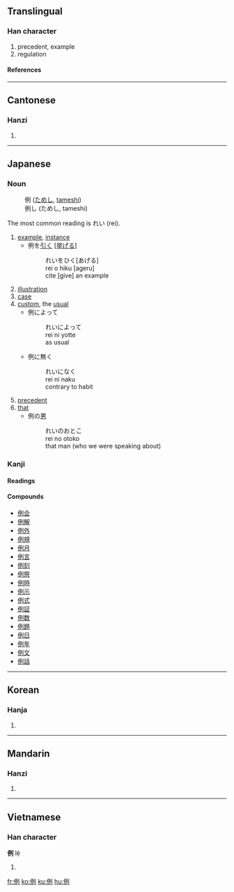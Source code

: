 ==Translingual==

===Han character===
{{Han char|rn=9|rad=人|as=06|sn=8|four=2220<sub>0</sub>|canj=人一弓弓 (OMNN)}}

# precedent, example
# regulation

====References====
{{Han ref|kx=0101.240|dkj=00587|dj=0215.050|hdz=10146.080|uh=4F8B|ud=20363|bh=A8D2|bd=43218}}

----

==Cantonese==

===Hanzi===
{{yue-hanzi|jyut=|y=lai6}}

# {{defn|Cantonese}}

----

==Japanese==

===Noun===
{{ja-noun|k|hira=れい|rom=rei}}
:例 ([[ためし]], [[tameshi]])
:例し (ためし, tameshi)

The most common reading is れい (rei).

# [[example]], [[instance]]
#*例を[[引く]] <nowiki>[</nowiki>[[挙げる]]<nowiki>]</nowiki>
#*:れいをひく[あげる]
#*:rei o hiku [ageru]
#*:cite [give] an example
# [[illustration]]
# [[case]]
# [[custom]], the [[usual]]
#*例によって
#*:れいによって
#*:rei ni yotte
#*:as usual
#*例に無く
#*:れいになく
#*:rei ni naku
#*:contrary to habit
# [[precedent]]
# [[that]]
#*例の[[男]]
#*:れいのおとこ
#*:rei no otoko
#*:that man (who we were speaking about)

===Kanji===
{{ja-kanji|grade=4|rs=人06}}

====Readings====
{{ja-readings|on=[[れい]] ([[rei]]), [[れつ]] ([[retsu]])|kun=[[たとえる]] ([[例える]], [[tatoeru]]), [[たぐい]] ([[tagui]]), [[ためし]] ([[tameshi]])}}

====Compounds====
*[[例会]]
*[[例解]]
*[[例外]]
*[[例規]]
*[[例月]]
*[[例言]]
*[[例刻]]
*[[例祭]]
*[[例時]]
*[[例示]]
*[[例式]]
*[[例証]]
*[[例数]]
*[[例題]]
*[[例日]]
*[[例年]]
*[[例文]]
*[[例話]]

----

==Korean==

===Hanja===
{{ko-hanja|hangeul=례|rv=rye|mr=rye}}

# {{defn|Korean}}

----

==Mandarin==

===Hanzi===
{{cmn-hanzi|pin=[[lì]] ([[li4]])|wg=li<sup>4</sup>}}

# {{defn|Mandarin}}

----

==Vietnamese==

===Han character===
'''例''' lệ

# {{defn|Vietnamese}}

[[fr:例]]
[[ko:例]]
[[ku:例]]
[[hu:例]]